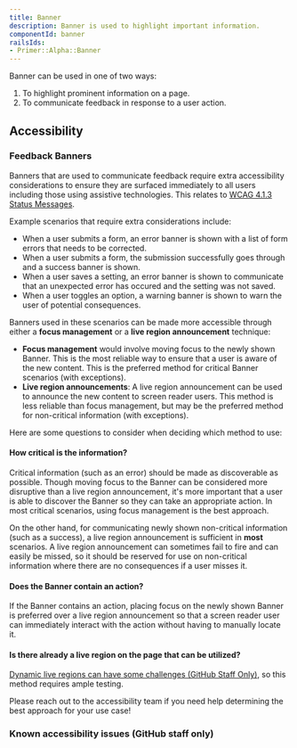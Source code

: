 ```yaml
---
title: Banner
description: Banner is used to highlight important information.
componentId: banner
railsIds: 
- Primer::Alpha::Banner
---
```



Banner can be used in one of two ways:

1. To highlight prominent information on a page.
2. To communicate feedback in response to a user action.

## Accessibility

### Feedback Banners

Banners that are used to communicate feedback require extra accessibility considerations to ensure they are surfaced immediately to all users including those using assistive technologies. This relates to [WCAG 4.1.3 Status Messages](https://www.w3.org/WAI/WCAG21/Understanding/status-messages.html).

Example scenarios that require extra considerations include:

* When a user submits a form, an error banner is shown with a list of form errors that needs to be corrected.
* When a user submits a form, the submission successfully goes through and a success banner is shown.
* When a user saves a setting, an error banner is shown to communicate that an unexpected error has occured and the setting was not saved.
* When a user toggles an option, a warning banner is shown to warn the user of potential consequences.

Banners used in these scenarios can be made more accessible through either a **focus management** or a **live region announcement** technique:

* **Focus management** would involve moving focus to the newly shown Banner. This is the most reliable way to ensure that a user is aware of the new content. This is the preferred method for critical Banner scenarios (with exceptions).
* **Live region announcements**: A live region announcement can be used to announce the new content to screen reader users. This method is less reliable than focus management, but may be the preferred method for non-critical information (with exceptions).

Here are some questions to consider when deciding which method to use:

#### How critical is the information?

Critical information (such as an error) should be made as discoverable as possible. Though moving focus to the Banner can be considered more disruptive than a live region announcement, it's more important that a user is able to discover the Banner so they can take an appropriate action. In most critical scenarios, using focus management is the best approach.

On the other hand, for communicating newly shown non-critical information (such as a success), a live region announcement is sufficient in **most** scenarios. A live region announcement can sometimes fail to fire and can easily be missed, so it should be reserved for use on non-critical information where there are no consequences if a user misses it.

#### Does the Banner contain an action?

If the Banner contains an action, placing focus on the newly shown Banner is preferred over a live region announcement so that a screen reader user can immediately interact with the action without having to manually locate it.

#### Is there already a live region on the page that can be utilized?

[Dynamic live regions can have some challenges (GitHub Staff Only)](https://github.com/github/accessibility/blob/main/docs/coaching-recommendations/toast-flash-banner/accessible-banner-prototype.md#challenges-with-dynamically-inserted-live-region), so this method requires ample testing.

Please reach out to the accessibility team if you need help determining the best approach for your use case!

### Known accessibility issues (GitHub staff only)

 <AccessibilityLink label="Banner"/>
